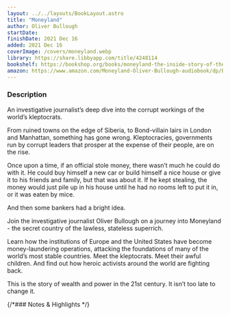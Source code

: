 ```yaml
---
layout: ../../layouts/BookLayout.astro
title: "Moneyland"
author: Oliver Bullough
startDate:
finishDate: 2021 Dec 16
added: 2021 Dec 16
coverImage: /covers/moneyland.webp
library: https://share.libbyapp.com/title/4248114
bookshelf: https://bookshop.org/books/moneyland-the-inside-story-of-the-crooks-and-kleptocrats-who-rule-the-world/9781250621467
amazon: https://www.amazon.com/Moneyland-Oliver-Bullough-audiobook/dp/B07PH2C912/
---
```


<ReadingTime
  startDate  = {frontmatter.startDate}
  finishDate = {frontmatter.finishDate}
/>

### Description
An investigative journalist’s deep dive into the corrupt workings of the world’s kleptocrats.

From ruined towns on the edge of Siberia, to Bond-villain lairs in London and Manhattan, something has gone wrong. Kleptocracies, governments run by corrupt leaders that prosper at the expense of their people, are on the rise.

Once upon a time, if an official stole money, there wasn’t much he could do with it. He could buy himself a new car or build himself a nice house or give it to his friends and family, but that was about it. If he kept stealing, the money would just pile up in his house until he had no rooms left to put it in, or it was eaten by mice.

And then some bankers had a bright idea.

Join the investigative journalist Oliver Bullough on a journey into Moneyland - the secret country of the lawless, stateless superrich.

Learn how the institutions of Europe and the United States have become money-laundering operations, attacking the foundations of many of the world’s most stable countries. Meet the kleptocrats. Meet their awful children. And find out how heroic activists around the world are fighting back.

This is the story of wealth and power in the 21st century. It isn’t too late to change it.

{/*### Notes & Highlights */}

<BuyBook
  library   = {frontmatter.library}
  bookshelf = {frontmatter.bookshelf}
  amazon    = {frontmatter.amazon}
/>
